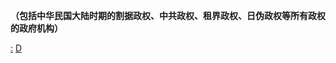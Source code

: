 '''（包括中华民国大陆时期的割据政权、中共政权、租界政权、日伪政权等所有政权的政府机构）'''

[[Category:中华民国大陆时期政府|:]]
[[Category:中華民國大陸時期政治組織|D]]